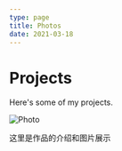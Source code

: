 ```yaml
---
type: page
title: Photos
date: 2021-03-18
---
```


# Projects

Here's some of my projects.


<Image
  src="/images/photo2.jpg"
  alt="Photo"
  width={1125}
  height={750}
  priority
  className="next-image"
/>

这里是作品的介绍和图片展示

